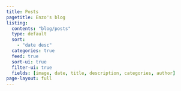 ```yaml
---
title: Posts
pagetitle: Enzo's blog
listing:
  contents: "blog/posts"
  type: default
  sort:
    - "date desc"
  categories: true
  feed: true
  sort-ui: true
  filter-ui: true
  fields: [image, date, title, description, categories, author]
page-layout: full
---
```

